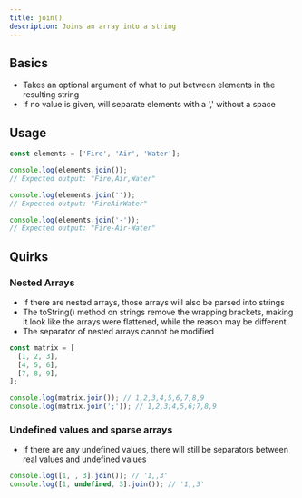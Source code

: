 ```yaml
---
title: join()
description: Joins an array into a string
---
```


## Basics

- Takes an optional argument of what to put between elements in the resulting string
- If no value is given, will separate elements with a ',' without a space

## Usage

```js
const elements = ['Fire', 'Air', 'Water'];

console.log(elements.join());
// Expected output: "Fire,Air,Water"

console.log(elements.join(''));
// Expected output: "FireAirWater"

console.log(elements.join('-'));
// Expected output: "Fire-Air-Water"
```

## Quirks

### Nested Arrays

- If there are nested arrays, those arrays will also be parsed into strings
- The toString() method on strings remove the wrapping brackets, making it look like the arrays were flattened, while the reason may be different
- The separator of nested arrays cannot be modified

```js
const matrix = [
  [1, 2, 3],
  [4, 5, 6],
  [7, 8, 9],
];

console.log(matrix.join()); // 1,2,3,4,5,6,7,8,9
console.log(matrix.join(';')); // 1,2,3;4,5,6;7,8,9
```

### Undefined values and sparse arrays

- If there are any undefined values, there will still be separators between real values and undefined values

```js
console.log([1, , 3].join()); // '1,,3'
console.log([1, undefined, 3].join()); // '1,,3'
```
